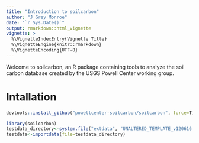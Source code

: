 ```yaml
---
title: "Introduction to soilcarbon"
author: "J Grey Monroe"
date: "`r Sys.Date()`"
output: rmarkdown::html_vignette
vignette: >
  %\VignetteIndexEntry{Vignette Title}
  %\VignetteEngine{knitr::rmarkdown}
  %\VignetteEncoding{UTF-8}
---
```


Welcome to soilcarbon, an R package containing tools to analyze the soil carbon database created by the USGS Powell Center working group.

# Intallation
```r
devtools::install_github("powellcenter-soilcarbon/soilcarbon", force=T)
```

```r
library(soilcarbon)
testdata_directory<-system.file("extdata", "UNALTERED_TEMPLATE_v120616.xlsx", package = "soilcarbon")
testdata<-importdata(file=testdata_directory)
```

